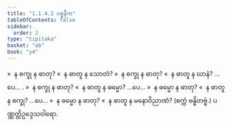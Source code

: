 ```yaml
---
title: "1.1.4.2 ပစ္စနီက"
tableOfContents: false
sidebar:
  order: 2
type: "tipitaka"
basket: "ab"
book: "y4"
---
```



<DynamicBreadcrumb />

<Division number="9" book="y4" e="ch" v="33" p="198">

<Paragraph number="84" book="y4">
»  န စက္ခု န ဓာတု?
</Paragraph>

<Paragraph number="85" book="y4">
«  န ဓာတူ န သောတံ?
</Paragraph>

<Paragraph number="86" book="y4">
»  န စက္ခု န ဓာတု?
</Paragraph>

<Paragraph number="87" book="y4">
«  န ဓာတူ န ဃာနံ? …ပေ… .
</Paragraph>

<Paragraph number="88" book="y4">
»  န စက္ခု န ဓာတု?
</Paragraph>

<Paragraph number="89" book="y4">
«  န ဓာတူ န ဓမ္မော? …ပေ…
</Paragraph>

<Paragraph number="90" book="y4">
»  န ဓမ္မော န ဓာတု?
</Paragraph>

<Paragraph number="91" book="y4">
«  န ဓာတူ န စက္ခု? …ပေ…
</Paragraph>

<Paragraph number="92" book="y4">
»  န ဓမ္မော န ဓာတု?
</Paragraph>

<Paragraph number="93" book="y4">
«  န ဓာတူ န မနောဝိညာဏံ?

</Paragraph>
</Division>

<Paragraph number="94" type="center" book="y4">
(စက္ကံ ဗန္ဓိတဗ္ဗံ.)



</Paragraph>

<Paragraph number="95" type="center" book="y4">
ပဏ္ဏတ္တိဥဒ္ဒေသဝါရော.
</Paragraph>